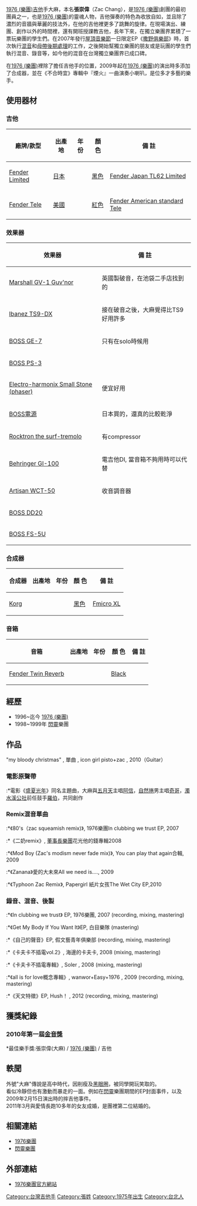 {{BLP unsourced|time=2020-09-20T02:17:05+00:00}}
{{藝人
| 原名 = 張崇偉
| 姓名 = 1976大麻
| 圖片 = 1976樂團吉他手張崇偉(大麻).jpg
| 圖片簡介 = 2009年於桃園縣立體育場「Music Terminals 2009 音樂航空站」音樂祭。
| 圖片尺寸 = 
| 英文名 = Zac Chang 
| 綽號 = 大麻
| 國籍 = {{ROC}} 
| 籍貫 = 
| 出生地點 = {{TWN}}[[台北市|台北市]]
| 出生日期 = {{birth date and age|1975|12|27}}
| 職業 = [[吉他手|吉他手]] 
| 音樂類型 = [[獨立搖滾|獨立搖滾]]
| 演奏樂器 = 吉他
| 活躍年代 = 
| 唱片公司 = [[sonyBMG|sonyBMG]]
| 網站 = 
}}
[[1976_(樂團)|1976 (樂團)]][[吉他|吉他]]手大麻，本名'''張崇偉'''（Zac Chang），是[[1976_(樂團)|1976 (樂團)]]創團的最初團員之一，也是[[1976_(樂團)|1976 (樂團)]]的靈魂人物，吉他彈奏的特色為收放自如，並且除了濃烈的音牆與華麗的技法外，在他的吉他裡更多了跳舞的旋律。在現場演出、練團、創作以外的時間裡，還有開班授課教吉他，長年下來，在獨立樂團界累積了一票玩樂團的學生們。在2007年發行[[屋頂音樂節|屋頂音樂節]]一日限定EP《[[撒野俱樂部|撒野俱樂部]]》時，首次執行[[混音|混音]]和[[母帶後期處理|母帶後期處理]]的工作，之後開始幫獨立樂團的朋友或是玩團的學生們執行混音、錄音等，如今他的混音在台灣獨立樂團界已成口碑。

在[[1976_(樂團)|1976 (樂團)]]裡除了擔任吉他手的位置，2009年起在[[1976_(樂團)|1976 (樂團)]]的演出時多添加了合成器，並在《不合時宜》專輯中『煙火』一曲演奏小喇叭，是位多才多藝的樂手。

==使用器材==
===吉他===
{| class="wikitable"
! 廠牌/款型
! 出產地
! 年份
! 顏 色
! 備 註
|-
| [[Fender_Limited|Fender Limited]]
| [[日本|日本]]
| 
| [[黑色|黑色]]
| [[Fender_Japan_TL62_Limited|Fender Japan TL62 Limited]]
|-
| [[Fender_Tele|Fender Tele]]
| [[美國|美國]]
| 
| [[紅色|紅色]]
| [[Fender_American_standard_Tele|Fender American standard Tele]]
|}
===效果器===
{| class="wikitable"
! 效果器
! 備 註
|-
| [[Marshall_GV-1_Guv'nor|Marshall GV-1 Guv'nor]]
| 英國製破音，在池袋二手店找到的
|-
| [[Ibanez_TS9-DX|Ibanez TS9-DX]]
| 接在破音之後，大麻覺得比TS9好用許多
|-
| [[BOSS_GE-7|BOSS GE-7]]
| 只有在solo時候用
|-
| [[BOSS_PS-3|BOSS PS-3]]
| 
|-
| [[Electro-harmonix_Small_Stone_(phaser)|Electro-harmonix Small Stone (phaser)]]
| 便宜好用
|-
| [[BOSS電源|BOSS電源]]
| 日本買的，還真的比較乾淨
|-
| [[Rocktron_the_surf-tremolo|Rocktron the surf-tremolo]]
| 有compressor
|-
| [[Behringer_GI-100|Behringer GI-100]]
| 電吉他DI, 當音箱不夠用時可以代替
|-
| [[Artisan_WCT-50|Artisan WCT-50]]
| 收音調音器
|-
| [[BOSS_DD20|BOSS DD20]]
| 
|-
| [[BOSS_FS-5U|BOSS FS-5U]]
| 
|}

===合成器===
{| class="wikitable"
! 合成器
! 出產地
! 年份
! 顏 色
! 備 註
|-
| [[Korg|Korg]]
| 
| 
| [[黑色|黑色]]
| [[Fmicro_XL|Fmicro XL]]
|}
===音箱===
{| class="wikitable"
! 音箱
! 出產地
! 年份
! 顏 色
! 備 註
|-
| [[Fender_Twin_Reverb|Fender Twin Reverb]]
| 
| 
| [[Black|Black]]
| 
|}

==經歷==
*1996~迄今  [[1976_(樂團)|1976 (樂團)]]
*1998~1999年  [[閃靈|閃靈]]樂團
==作品==
"my bloody christmas" , 單曲 , icon girl pisto+zac , 2010（Guitar）

===電影原聲帶===
:*電影《[[盛夏光年|盛夏光年]]》同名主題曲，大麻與[[五月天|五月天]]主唱[[阿信|阿信]]，[[自然捲|自然捲]]男主唱[[奇哥|奇哥]]，[[濁水溪公社|濁水溪公社]]前任鼓手[[羅伯|羅伯]]，共同創作

===Remix混音單曲===
:*《80's（zac squeamish remix)》, 1976樂團In clubbing we trust EP, 2007
:*《二奶remix》, [[董事長樂團|董事長樂團]]花光他的錢專輯2008
:*《Mod Boy (Zac's modism never fade mix)》, You can play that again合輯, 2009
:*《Zanana》愛的大未來All we need is...., 2009
:*《Typhoon Zac Remix》, Papergirl 紙片女孩The Wet City EP,2010

===錄音、混音、後製===
:*《In clubbing we trust》 EP, 1976樂團, 2007 (recording, mixing, mastering)
:*《Get My Body If You Want It》EP, 白目樂隊 (mastering)
:*《自己的聲音》EP, 假文藝青年俱樂部 (recording, mixing, mastering)
:*《卡夫卡不插電vol.2》, 海邊的卡夫卡, 2008 (mixing, mastering)
:*《卡夫卡不插電專輯》, Soler , 2008 (mixing, mastering)
:*《all is for love概念專輯》, wanwor+Easy+1976 , 2009 (recording, mixing, mastering)
:*《天文特徵》EP, Hush！ , 2012 (recording, mixing, mastering)

==獲獎紀錄==
===2010年第一屆[[金音獎|金音獎]]===
;*最佳樂手獎:張崇偉(大麻) / [[1976_(樂團)|1976 (樂團)]] / 吉他

==軼聞==
外號"大麻"傳說是高中時代，因削瘦及[[黑眼圈|黑眼圈]]，被同學開玩笑取的。<br />
看似冷靜但也有激動而暴走的一面。例如在[[閃靈|閃靈]]樂團期間的EP封面事件，以及2009年2月15日演出時的摔吉他事件。<br />
2011年3月與愛情長跑10多年的女友成婚，是團裡第二位結婚的。<br />

==相關連結==
*[[1976_(樂團)|1976樂團]]
*[[閃靈樂團|閃靈樂團]]

==外部連結==
*[http://the1976.com/ 1976樂團官方網站] {{Wayback|url=http://the1976.com/ |date=20140528141715 }}

[[Category:台灣吉他手|Category:台灣吉他手]]
[[Category:張姓|Category:張姓]]
[[Category:1975年出生|Category:1975年出生]]
[[Category:台北人|Category:台北人]]